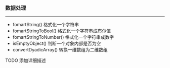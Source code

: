 
<Meta title="common/utils/dataUtils" />

### 数据处理

---

- fomartString() 格式化一个字符串
- fomartStringToBool() 格式化一个字符串成布尔值
- fomartStringToNumber() 格式化一个字符串成数字
- isEmptyObject() 判断一个对象内部是否为空
- convertDyadicArray() 转换一维数组为二维数组

TODO 添加详细描述
